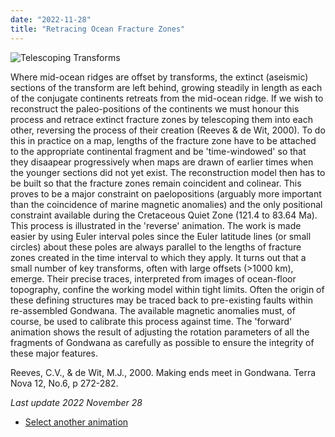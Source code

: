```yaml
---
date: "2022-11-28"
title: "Retracing Ocean Fracture Zones"
---
```


![Telescoping Transforms](http://www.reeves.nl/upload/CR22BBBR-gifmaker.gif)

Where mid-ocean ridges are offset by transforms, the extinct (aseismic) sections of the transform are left behind, growing steadily in length as each of the conjugate continents retreats from the mid-ocean ridge. If we wish to reconstruct the paleo-positions of the continents we must honour this process and retrace extinct fracture zones by telescoping them into each other, reversing the process of their creation (Reeves & de Wit, 2000). To do this in practice on a map, lengths of the fracture zone have to be attached to the appropriate continental fragment and be 'time-windowed' so that they disaapear progressively when maps are drawn of earlier times when the younger sections did not yet exist. The reconstruction model then has to be built so that the fracture zones remain coincident and colinear. This proves to be a major constraint on paelopositions (arguably more important than the coincidence of marine magnetic anomalies) and the only positional constraint available during the Cretaceous Quiet Zone (121.4 to 83.64 Ma). This process is illustrated in the 'reverse' animation. The work is made easier by using Euler interval poles since the Euler latitude lines (or small circles) about these poles are always parallel to the lengths of fracture zones created in the time interval to which they apply. It turns out that a small number of key transforms, often with large offsets (>1000 km), emerge. Their precise traces, interpreted from images of ocean-floor topography, confine the working model within tight limits. Often the origin of these defining structures may be traced back to pre-existing faults within re-assembled Gondwana. The available magnetic anomalies must, of course, be used to calibrate this process against time. The 'forward' animation shows the result of adjusting the rotation parameters of all the fragments of Gondwana as carefully as possible to ensure the integrity of these major features. 

Reeves, C.V., & de Wit, M.J., 2000.  Making ends meet in Gondwana.  Terra Nova 12, No.6, p 272-282.

*Last update 2022 November 28*


* [Select another animation](../animations)
